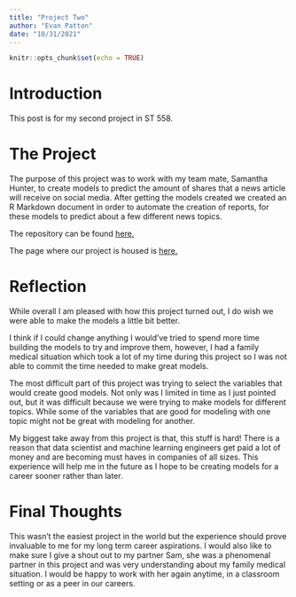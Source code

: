 ```yaml
---
title: "Project Two"
author: "Evan Patton"
date: "10/31/2021"
---
```


```r
knitr::opts_chunk$set(echo = TRUE)
```


# Introduction

This post is for my second project in ST 558.

# The Project

The purpose of this project was to work with my team mate, Samantha Hunter, to create models to predict the amount of shares that a news article will receive on social media. After getting the models created we created an R Markdown document in order to automate the creation of reports, for these models to predict about a few different news topics.

The repository can be found [here.](https://github.com/SammHunter/558_Project2)

The page where our project is housed is [here.](https://sammhunter.github.io/558_Project2/)

# Reflection

While overall I am pleased with how this project turned out, I do wish we were able to make the models a little bit better.

I think if I could change anything I would've tried to spend more time building the models to try and improve them, however, I had a family medical situation which took a lot of my time during this project so I was not able to commit the time needed to make great models.

The most difficult part of this project was trying to select the variables that would create good models. Not only was I limited in time as I just pointed out, but it was difficult because we were trying to make models for different topics. While some of the variables that are good for modeling with one topic might not be great with modeling for another. 

My biggest take away from this project is that, this stuff is hard! There is a reason that data scientist and machine learning engineers get paid a lot of money and are becoming must haves in companies of all sizes. This experience will help me in the future as I hope to be creating models for a career sooner rather than later.

# Final Thoughts

This wasn't the easiest project in the world but the experience should prove invaluable to me for my long term career aspirations. I would also like to make sure I give a shout out to my partner Sam, she was a phenomenal partner in this project and was very understanding about my family medical situation. I would be happy to work with her again anytime, in a classroom setting or as a peer in our careers.

